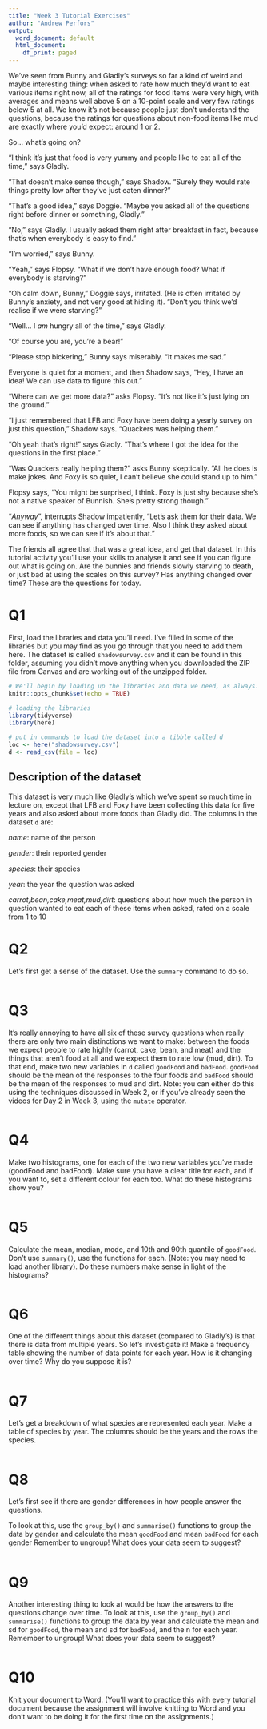 ```yaml
---
title: "Week 3 Tutorial Exercises"
author: "Andrew Perfors"
output:
  word_document: default
  html_document:
    df_print: paged
---
```


We've seen from Bunny and Gladly's surveys so far a kind of weird and maybe interesting thing: when asked to rate how much they'd want to eat various items right now, all of the ratings for food items were very high, with averages and means well above 5 on a 10-point scale and very few ratings below 5 at all. We know it's not because people just don't understand the questions, because the ratings for questions about non-food items like mud are exactly where you'd expect: around 1 or 2.

So... what's going on? 

"I think it's just that food is very yummy and people like to eat all of the time," says Gladly.

"That doesn't make sense though," says Shadow. "Surely they would rate things pretty low after they've just eaten dinner?"

"That's a good idea," says Doggie. "Maybe you asked all of the questions right before dinner or something, Gladly."

"No," says Gladly. I usually asked them right after breakfast in fact, because that's when everybody is easy to find."

"I'm worried," says Bunny. 

"Yeah," says Flopsy. "What if we don't have enough food? What if everybody is starving?"

"Oh calm down, Bunny," Doggie says, irritated. (He is often irritated by Bunny's anxiety, and not very good at hiding it). "Don't you think we'd realise if we were starving?"

"Well... I *am* hungry all of the time," says Gladly.

"Of course you are, you're a bear!"

"Please stop bickering," Bunny says miserably. "It makes me sad."

Everyone is quiet for a moment, and then Shadow says, "Hey, I have an idea! We can use data to figure this out."

"Where can we get more data?" asks Flopsy. "It's not like it's just lying on the ground."

"I just remembered that LFB and Foxy have been doing a yearly survey on just this question," Shadow says. "Quackers was helping them."

"Oh yeah that's right!" says Gladly. "That's where I got the idea for the questions in the first place."

"Was Quackers really helping them?" asks Bunny skeptically. "All he does is make jokes. And Foxy is so quiet, I can't believe she could stand up to him."

Flopsy says, "You might be surprised, I think. Foxy is just shy because she's not a native speaker of Bunnish. She's pretty strong though."

"*Anyway*", interrupts Shadow impatiently, "Let's ask them for their data. We can see if anything has changed over time. Also I think they asked about more foods, so we can see if it's about that."

The friends all agree that that was a great idea, and get that dataset. In this tutorial activity you'll use your skills to analyse it and see if you can figure out what is going on. Are the bunnies and friends slowly starving to death, or just bad at using the scales on this survey? Has anything changed over time? These are the questions for today.

# Q1

First, load the libraries and data you'll need. I've filled in some of the libraries but you may find as you go through that you need to add them here. The dataset is called `shadowsurvey.csv` and it can be found in this folder, assuming you didn't move anything when you downloaded the ZIP file from Canvas and are working out of the unzipped folder.

```r
# We'll begin by loading up the libraries and data we need, as always.
knitr::opts_chunk$set(echo = TRUE)

# loading the libraries
library(tidyverse)
library(here)

# put in commands to load the dataset into a tibble called d
loc <- here("shadowsurvey.csv")
d <- read_csv(file = loc)

```


## Description of the dataset

This dataset is very much like Gladly's which we've spent so much time in lecture on, except that LFB and Foxy have been collecting this data for five years and also asked about more foods than Gladly did. The columns in the dataset `d` are:

*name*: name of the person

*gender*: their reported gender

*species*: their species

*year*: the year the question was asked

*carrot,bean,cake,meat,mud,dirt*: questions about how much the person in question wanted to eat each of these items when asked, rated on a scale from 1 to 10


# Q2

Let's first get a sense of the dataset. Use the `summary` command to do so.

```r

```


# Q3

It's really annoying to have all six of these survey questions when really there are only two main distinctions we want to make: between the foods we expect people to rate highly (carrot, cake, bean, and meat) and the things that aren't food at all and we expect them to rate low (mud, dirt). To that end, make two new variables in `d` called `goodFood` and `badFood`. `goodFood` should be the mean of the responses to the four foods and `badFood` should be the mean of the responses to mud and dirt. Note: you can either do this using the techniques discussed in Week 2, or if you've already seen the videos for Day 2 in Week 3, using the `mutate` operator.

```r

```


# Q4

Make two histograms, one for each of the two new variables you've made (goodFood and badFood). Make sure you have a clear title for each, and if you want to, set a different colour for each too. What do these histograms show you?

```r

```


# Q5

Calculate the mean, median, mode, and 10th and 90th quantile of `goodFood`. Don't use `summary()`, use the functions for each. (Note: you may need to load another library). Do these numbers make sense in light of the histograms?

```r

```


# Q6

One of the different things about this dataset (compared to Gladly's) is that there is data from multiple years. So let's investigate it! Make a frequency table showing the number of data points for each year. How is it changing over time? Why do you suppose it is?

```r

```


# Q7

Let's get a breakdown of what species are represented each year. Make a table of species by year. The columns should be the years and the rows the species.

```r

```


# Q8

Let's first see if there are gender differences in how people answer the questions.

To look at this, use the `group_by()` and `summarise()` functions to group the data by gender and calculate the mean `goodFood` and mean `badFood` for each gender Remember to ungroup! What does your data seem to suggest?

```r

```


# Q9

Another interesting thing to look at would be how the answers to the questions change over time. To look at this, use the `group_by()` and `summarise()` functions to group the data by year and calculate the mean and sd for `goodFood`, the mean and sd for `badFood`, and the n for each year. Remember to ungroup! What does your data seem to suggest?

```r

```

# Q10

Knit your document to Word. (You'll want to practice this with every tutorial document because the assignment will involve knitting to Word and you don't want to be doing it for the first time on the assignments.)
